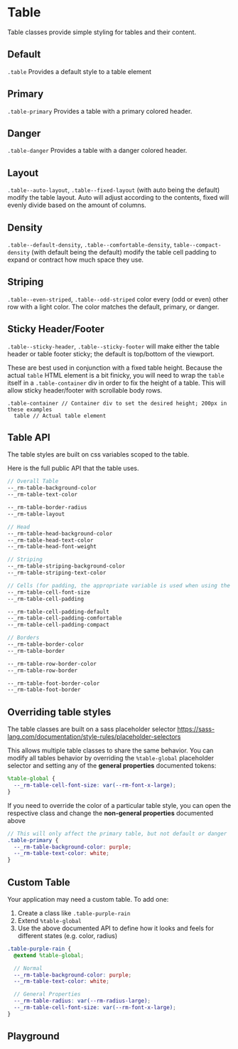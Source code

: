 
# Table

Table classes provide simple styling for tables and their content.

## Default

`.table` Provides a default style to a table element

<Canvas withToolbar>
  <Story id='components-table--default' />
</Canvas>

## Primary

`.table-primary` Provides a table with a primary colored header.

<Canvas withToolbar>
  <Story id='components-table--primary' />
</Canvas>

## Danger

`.table-danger` Provides a table with a danger colored header.

<Canvas withToolbar>
  <Story id='components-table--danger' />
</Canvas>

## Layout

`.table--auto-layout`, `.table--fixed-layout` (with auto being the default) modify the table layout. Auto will adjust according to the contents, fixed will evenly divide based on the amount of columns.

<Canvas withToolbar>
  <Story id='components-table--fixed-layout' />
</Canvas>

## Density

`.table--default-density`, `.table--comfortable-density`, `table--compact-density` (with default being the default) modify the table cell padding to expand or contract how much space they use.

<Canvas withToolbar>
  <Story id='components-table--comfortable-density' />
</Canvas>
<Canvas withToolbar>
  <Story id='components-table--compact-density' />
</Canvas>

## Striping

`.table--even-striped`, `.table--odd-striped` color every (odd or even) other row with a light color. The color matches the default, primary, or danger.

<Canvas withToolbar>
  <Story id='components-table--striped-even' />
</Canvas>

<Canvas withToolbar>
  <Story id='components-table--striped-odd' />
</Canvas>

## Sticky Header/Footer

`.table--sticky-header`, `.table--sticky-footer` will make either the table header or table footer sticky; the default is top/bottom of the viewport.

These are best used in conjunction with a fixed table height. Because the actual `table` HTML element is a bit finicky, you will need to wrap the `table` itself in a `.table-container` div in order to fix the height of a table. This will allow sticky header/footer with scrollable body rows.

```slim
.table-container // Container div to set the desired height; 200px in these examples
  table // Actual table element
```

<Canvas withToolbar>
  <Story id='components-table--sticky-header' />
</Canvas>

<Canvas withToolbar>
  <Story id='components-table--sticky-footer' />
</Canvas>

## Table API

The table styles are built on css variables scoped to the table.

Here is the full public API that the table uses.
```scss
// Overall Table
--_rm-table-background-color
--_rm-table-text-color

--_rm-table-border-radius
--_rm-table-layout

// Head
--_rm-table-head-background-color
--_rm-table-head-text-color
--_rm-table-head-font-weight

// Striping
--_rm-table-striping-background-color
--_rm-table-striping-text-color

// Cells (for padding, the appropriate variable is used when using the density modifiers)
--_rm-table-cell-font-size
--_rm-table-cell-padding

--_rm-table-cell-padding-default
--_rm-table-cell-padding-comfortable
--_rm-table-cell-padding-compact

// Borders
--_rm-table-border-color
--_rm-table-border

--_rm-table-row-border-color
--_rm-table-row-border

--_rm-table-foot-border-color
--_rm-table-foot-border
```

## Overriding table styles

The table classes are built on a sass placeholder selector https://sass-lang.com/documentation/style-rules/placeholder-selectors

This allows multiple table classes to share the same behavior. You can modify all tables behavior by overriding the `%table-global` placeholder selector and setting any of the **general properties** documented tokens:
```scss
%table-global {
  --_rm-table-cell-font-size: var(--rm-font-x-large);
}
```

If you need to override the color of a particular table style, you can open the respective class and change the **non-general properties** documented above
```scss
// This will only affect the primary table, but not default or danger
.table-primary {
  --_rm-table-background-color: purple;
  --_rm-table-text-color: white;
}
```

## Custom Table

Your application may need a custom table. To add one:
1. Create a class like `.table-purple-rain`
2. Extend `%table-global`
3. Use the above documented API to define how it looks and feels for different states (e.g. color, radius)

```scss
.table-purple-rain {
  @extend %table-global;

  // Normal
  --_rm-table-background-color: purple;
  --_rm-table-text-color: white;

  // General Properties
  --_rm-table-radius: var(--rm-radius-large);
  --_rm-table-cell-font-size: var(--rm-font-x-large);
}
```

## Playground

<Primary/>
<ArgsTable of='.' story='^'/>
